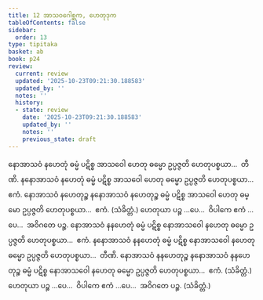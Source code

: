 ```yaml
---
title: 12 အာသဝဂေါစ္ဆက, ဟေတုဒုက
tableOfContents: false
sidebar:
  order: 13
type: tipitaka
basket: ab
book: p24
review:
  current: review
  updated: '2025-10-23T09:21:30.188583'
  updated_by: ''
  notes: ''
  history:
  - state: review
    date: '2025-10-23T09:21:30.188583'
    updated_by: ''
    notes: ''
    previous_state: draft
---
```



<ReviewStatus review={frontmatter.review} showDetails={true} />

<HypothesisAnnotation frontmatter={frontmatter} />

<DynamicBreadcrumb />

<Division number="58" book="p24" e="ch" v="40" p="435">

<Paragraph number="127" book="p24">
နောအာသဝံ နဟေတုံ ဓမ္မံ ပဋိစ္စ အာသဝေါ ဟေတု ဓမ္မော ဥပ္ပဇ္ဇတိ ဟေတုပစ္စယာ…  တီဏိ.
</Paragraph>

<Paragraph number="128" book="p24">
နနောအာသဝံ နဟေတုံ ဓမ္မံ ပဋိစ္စ အာသဝေါ ဟေတု ဓမ္မော ဥပ္ပဇ္ဇတိ ဟေတုပစ္စယာ…  ဧကံ.
</Paragraph>

<Paragraph number="129" book="p24">
နောအာသဝံ နဟေတုဉ္စ နနောအာသဝံ နဟေတုဉ္စ ဓမ္မံ ပဋိစ္စ အာသဝေါ ဟေတု ဓမ္မော ဥပ္ပဇ္ဇတိ ဟေတုပစ္စယာ…  ဧကံ. (သံခိတ္တံ.) ဟေတုယာ ပဉ္စ …ပေ…  ဝိပါကေ ဧကံ …ပေ…  အဝိဂတေ ပဉ္စ.
</Paragraph>

<Paragraph number="130" book="p24">
နောအာသဝံ နနဟေတုံ ဓမ္မံ ပဋိစ္စ နောအာသဝေါ နဟေတု ဓမ္မော ဥပ္ပဇ္ဇတိ ဟေတုပစ္စယာ…  ဧကံ.
</Paragraph>

<Paragraph number="131" book="p24">
နနောအာသဝံ နနဟေတုံ ဓမ္မံ ပဋိစ္စ နောအာသဝေါ နဟေတု ဓမ္မော ဥပ္ပဇ္ဇတိ ဟေတုပစ္စယာ…  တီဏိ.
</Paragraph>

<Paragraph number="132" book="p24">
နောအာသဝံ နနဟေတုဉ္စ နနောအာသဝံ နနဟေတုဉ္စ ဓမ္မံ ပဋိစ္စ နောအာသဝေါ နဟေတု ဓမ္မော ဥပ္ပဇ္ဇတိ ဟေတုပစ္စယာ…  ဧကံ. (သံခိတ္တံ.) ဟေတုယာ ပဉ္စ …ပေ…  ဝိပါကေ ဧကံ …ပေ…  အဝိဂတေ ပဉ္စ. (သံခိတ္တံ.)
</Paragraph>
</Division>